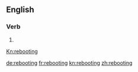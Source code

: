 ==English==

===Verb===
{{head|en|present participle}}

# {{present participle of|reboot|lang=en}}
[[Kn:rebooting]]

[[de:rebooting]]
[[fr:rebooting]]
[[kn:rebooting]]
[[zh:rebooting]]